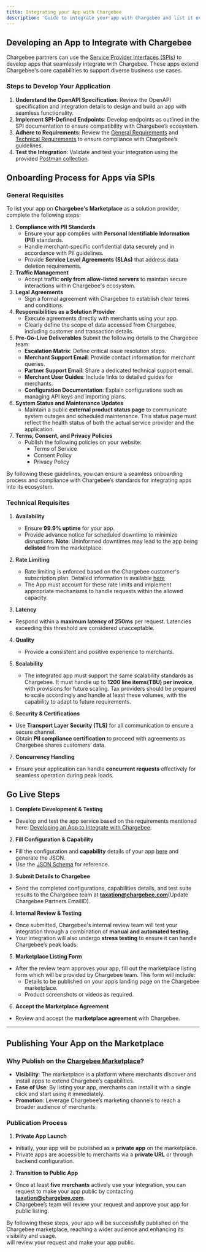 ```yaml
---
title: Integrating your App with Chargebee
description: 'Guide to integrate your app with Chargebee and list it on Chargebee’s marketplace.'
---
```


## Developing an App to Integrate with Chargebee

Chargebee partners can use the [Service Provider Interfaces (SPIs)](url) to develop apps that seamlessly integrate with Chargebee. These apps extend Chargebee's core capabilities to support diverse business use cases.

### Steps to Develop Your Application

1. **Understand the OpenAPI Specification**: Review the OpenAPI specification and integration details to design and build an app with seamless functionality.
2. **Implement SPI-Defined Endpoints**: Develop endpoints as outlined in the SPI documentation to ensure compatibility with Chargebee’s ecosystem.
3. **Adhere to Requirements**: Review the [General Requirements](#general-requisites) and [Technical Requirements](#technical-requisites) to ensure compliance with Chargebee’s guidelines.
4. **Test the Integration**: Validate and test your integration using the provided [Postman collection](url). 

## Onboarding Process for Apps via SPIs

### General Requisites

To list your app on **Chargebee's Marketplace** as a solution provider, complete the following steps:

1.  **Compliance with PII Standards**
    -   Ensure your app complies with **Personal Identifiable Information (PII)** standards.
    -   Handle merchant-specific confidential data securely and in accordance with PII guidelines.
    -   Provide **Service Level Agreements (SLAs)** that address data deletion requirements.
2.  **Traffic Management**
    -   Accept traffic **only from allow-listed servers** to maintain secure interactions within Chargebee's ecosystem.
3.  **Legal Agreements**
    -   Sign a formal agreement with Chargebee to establish clear terms and conditions.
4.  **Responsibilities as a Solution Provider**
    -   Execute agreements directly with merchants using your app.
    -   Clearly define the scope of data accessed from Chargebee, including customer and transaction details.
5.  **Pre-Go-Live Deliverables**
    Submit the following details to the Chargebee team:
    -   **Escalation Matrix**: Define critical issue resolution steps.
    -   **Merchant Support Email**: Provide contact information for merchant queries.
    -   **Partner Support Email**: Share a dedicated technical support email.
    -   **Merchant User Guides**: Include links to detailed guides for merchants.
    -   **Configuration Documentation**: Explain configurations such as managing API keys and importing plans.
6.  **System Status and Maintenance Updates**
    -   Maintain a public **external product status page** to communicate system outages and scheduled maintenance. This status page must reflect the health status of both the actual service provider and the application.
7.  **Terms, Consent, and Privacy Policies**
    -   Publish the following policies on your website:
        -   Terms of Service
        -   Consent Policy
        -   Privacy Policy

By following these guidelines, you can ensure a seamless onboarding process and compliance with Chargebee’s standards for integrating apps into its ecosystem.

### Technical Requisites

1.  **Availability**
      - Ensure **99.9% uptime** for your app.
      - Provide advance notice for scheduled downtime to minimize disruptions.
      **Note**: Uninformed downtimes may lead to the app being **delisted** from the marketplace. 

2. **Rate Limiting**
    - Rate limiting is enforced based on the Chargebee customer's subscription plan. Detailed information is available [here](https://apidocs.chargebee.com/docs/api/error-handling?lang=curl#api_rate_limits)
    - The App must account for these rate limits and implement appropriate mechanisms to handle requests within the allowed capacity.

3. **Latency**
- Respond within a **maximum latency of 250ms** per request. Latencies exceeding this threshold are considered unacceptable.

4. **Quality**
    - Provide a consistent and positive experience to merchants.

5. **Scalability**
    - The integrated app must support the same scalability standards as Chargebee. It must handle up to **1200 line items(TBU) per invoice**, with provisions for future scaling. Tax providers should be prepared to scale accordingly and handle at least these volumes, with the capability to adapt to future requirements.

6. **Security & Certifications**
  - Use **Transport Layer Security (TLS)** for all communication to ensure a secure channel.
  - Obtain **PII compliance certification** to proceed with agreements as Chargebee shares customers’ data.

7. **Concurrency Handling**
  - Ensure your application can handle **concurrent requests** effectively for seamless operation during peak loads.

## Go Live Steps

1. **Complete Development & Testing**
  - Develop and test the app service based on the requirements mentioned here: [Developing an App to Integrate with Chargebee](#developing-an-app-to-integration-with-chargebee).

2. **Fill Configuration & Capability**
  - Fill the configuration and **capability** details of your app [here](https://tinyurl.com/cb-partner-app-registration) and generate the JSON.
  - Use the [JSON Schema](https://github.com/chargebee/cb-provider-spi/blob/main/spec/capabilities/tax-provider.schema.json) for reference.

3. **Submit Details to Chargebee**
  - Send the completed configurations, capabilities details, and test suite results to the Chargebee team at **taxation@chargebee.com**(Update Chargebee Partners EmailID).

4. **Internal Review & Testing**
  - Once submitted, Chargebee's internal review team will test your integration through a combination of **manual and automated testing**.
  - Your integration will also undergo **stress testing** to ensure it can handle Chargebee’s peak loads.

5. **Marketplace Listing Form**
  - After the review team approves your app, fill out the marketplace listing form which will be provided by Chargebee team. This form will include:
    - Details to be published on your app’s landing page on the Chargebee marketplace.
    - Product screenshots or videos as required.

6. **Accept the Marketplace Agreement**
  - Review and accept the **marketplace agreement** with Chargebee.

---

## Publishing Your App on the Marketplace

### Why Publish on the [Chargebee Marketplace](https://marketplace.chargebee.com/)?
- **Visibility**: The marketplace is a platform where merchants discover and install apps to extend Chargebee’s capabilities.
- **Ease of Use**: By listing your app, merchants can install it with a single click and start using it immediately.
- **Promotion**: Leverage Chargebee’s marketing channels to reach a broader audience of merchants.

### Publication Process
1. **Private App Launch**
  - Initially, your app will be published as a **private app** on the marketplace.
  - Private apps are accessible to merchants via a **private URL** or through backend configuration.

2. **Transition to Public App**
  - Once at least **five merchants** actively use your integration, you can request to make your app public by contacting **taxation@chargebee.com**.
  - Chargebee’s team will review your request and approve your app for public listing.

By following these steps, your app will be successfully published on the Chargebee marketplace, reaching a wider audience and enhancing its visibility and usage.  
will review your request and make your app public.